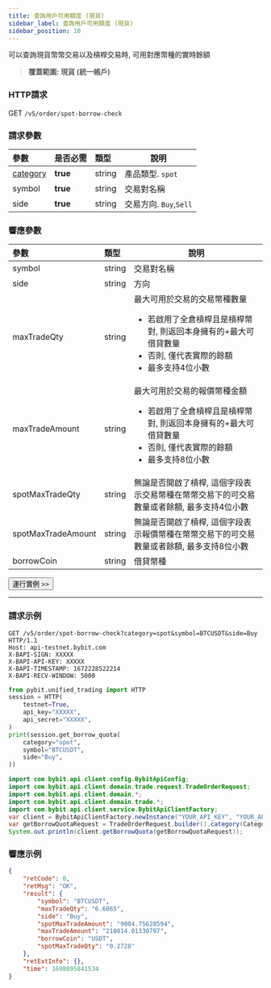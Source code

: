 ```yaml
---
title: 查詢用戶可用額度 (現貨)
sidebar_label: 查詢用戶可用額度 (現貨)
sidebar_position: 10
---
```

可以查詢現貨幣幣交易以及槓桿交易時, 可用對應幣種的實時餘額
> **覆蓋範圍: 現貨 (統一帳戶)**

### HTTP請求
GET `/v5/order/spot-borrow-check`

### 請求參數
| 參數 | 是否必需 | 類型 | 說明|
|:----- |:-------|:-----|------ |
|[category](../enum#category) |**true** |string |產品類型. `spot` |
|symbol |**true** |string |交易對名稱|
|side |**true** |string |交易方向. `Buy`,`Sell` |

### 響應參數
| 參數 | 類型 | 說明|
|:----- |:-----|------ |
|symbol |string |交易對名稱 |
|side |string |方向 |
|maxTradeQty |string |最大可用於交易的交易幣種數量<ul><li>若啟用了全倉槓桿且是槓桿幣對, 則返回本身擁有的+最大可借貸數量</li><li>否則, 僅代表實際的餘額</li><li>最多支持4位小數</li></ul>|
|maxTradeAmount |string |最大可用於交易的報價幣種金額<ul><li>若啟用了全倉槓桿且是槓桿幣對, 則返回本身擁有的+最大可借貸數量</li><li>否則, 僅代表實際的餘額</li><li>最多支持8位小數</li> </ul>|
|spotMaxTradeQty |string |無論是否開啟了槓桿, 這個字段表示交易幣種在幣幣交易下的可交易數量或者餘額, 最多支持4位小數 |
|spotMaxTradeAmount |string |無論是否開啟了槓桿, 這個字段表示報價幣種在幣幣交易下的可交易數量或者餘額, 最多支持8位小數 |
|borrowCoin |string |借貸幣種 |

<a href="/api-explorer/v5/trade/query-spot-quota"><Button>運行實例 >></Button></a>

---

### 請求示例

<Tabs groupId="programming-languages">
<TabItem value="http" label="HTTP">

```http
GET /v5/order/spot-borrow-check?category=spot&symbol=BTCUSDT&side=Buy HTTP/1.1
Host: api-testnet.bybit.com
X-BAPI-SIGN: XXXXX
X-BAPI-API-KEY: XXXXX
X-BAPI-TIMESTAMP: 1672228522214
X-BAPI-RECV-WINDOW: 5000
```

</TabItem>
<TabItem value="python" label="Python">

```python
from pybit.unified_trading import HTTP
session = HTTP(
    testnet=True,
    api_key="XXXXX",
    api_secret="XXXXX",
)
print(session.get_borrow_quota(
    category="spot",
    symbol="BTCUSDT",
    side="Buy",
))
```

</TabItem>
<TabItem value="java" label="Java">

```java
import com.bybit.api.client.config.BybitApiConfig;
import com.bybit.api.client.domain.trade.request.TradeOrderRequest;
import com.bybit.api.client.domain.*;
import com.bybit.api.client.domain.trade.*;
import com.bybit.api.client.service.BybitApiClientFactory;
var client = BybitApiClientFactory.newInstance("YOUR_API_KEY", "YOUR_API_SECRET", BybitApiConfig.TESTNET_DOMAIN).newTradeRestClient();
var getBorrowQuotaRequest = TradeOrderRequest.builder().category(CategoryType.SPOT).symbol("BTCUSDT").side(Side.BUY).build();
System.out.println(client.getBorrowQuota(getBorrowQuotaRequest));
```

</TabItem>
</Tabs>

### 響應示例

```json
{
    "retCode": 0,
    "retMsg": "OK",
    "result": {
        "symbol": "BTCUSDT",
        "maxTradeQty": "6.6065",
        "side": "Buy",
        "spotMaxTradeAmount": "9004.75628594",
        "maxTradeAmount": "218014.01330797",
        "borrowCoin": "USDT",
        "spotMaxTradeQty": "0.2728"
    },
    "retExtInfo": {},
    "time": 1698895841534
}
```
